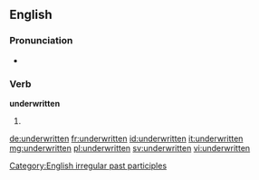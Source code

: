 ==English==

===Pronunciation===
* {{IPA|/ʌn.dɚˈɹɪt.en/}}

===Verb===
'''underwritten'''

# {{past participle of|underwrite|lang=en}}

[[Category:English irregular past participles]]

[[de:underwritten]]
[[fr:underwritten]]
[[id:underwritten]]
[[it:underwritten]]
[[mg:underwritten]]
[[pl:underwritten]]
[[sv:underwritten]]
[[vi:underwritten]]